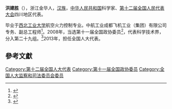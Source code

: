 '''洪建胜'''（{{bd|1954年||}}），浙江金华人，[[汉族|汉族]]，[[中华人民共和国|中华人民共和国]]科学家、[[第十二届全国人民代表大会|第十二届全国人民代表大会]]四川地区代表。

毕业于[[西北工业大学|西北工业大学]]航空火力控制专业。中航工业成都飞机工业（集团）有限公司专务、副总工程师<ref>{{cite news|title=全国人大代表信息-洪建胜|url= http://210.82.31.1:8084/delegate/viewDelegate.action?dbid=122205|accessdate=2013-04-05|newspaper=全国人大网|archive-url=https://web.archive.org/web/20140826004239/http://www.npc.gov.cn/delegate/viewDelegate.action?dbid=122205|archive-date=2014-08-26|dead-url=yes}}</ref>。2008年，当选第十一届全国政协委员<ref>{{cite news|title=第十一届全国政协委员名单|url=http://www.indaa.com.cn/zt/2009qglh/zxzs/200903/t20090303_127573.html|accessdate=2013-04-09|newspaper=新华社北京1月25日电 中国人民政治协商会议第十一届全国委员会委员名单(共2237人，2008年1月25日政协第十届全国委员会常务委员会第二十次会议通过)|date=2008年1月25日|deadurl=yes|archiveurl=https://web.archive.org/web/20130928014403/http://www.indaa.com.cn/zt/2009qglh/zxzs/200903/t20090303_127573.html|archivedate=2013年9月28日}}</ref>，代表科学技术界，分入第二十九组。<ref>{{cite news|title=全国政协信息-洪建胜|url=http://www.cppcc.gov.cn/CMS/wylibary/showJcwyxtInfoWylibary.action?tabJcwyxt.guid=11W0010670&wytype=wjwy|accessdate=2013-04-09|newspaper=全国政协委员会|archive-date=2019-09-11|archive-url=https://web.archive.org/web/20190911222103/http://www.cppcc.gov.cn/CMS/wylibary/showJcwyxtInfoWylibary.action?tabJcwyxt.guid=11W0010670&wytype=wjwy|dead-url=no}}</ref>2013年，担任全国人大代表。

==參考文獻==
{{reflist}}
{{中国科学家小作品}}
[[Category:第十二届全国人大代表|Category:第十二届全国人大代表]]
[[Category:第十一届全国政协委员|Category:第十一届全国政协委员]]
[[Category:全国人大监察和司法委员会委员|Category:全国人大监察和司法委员会委员]]